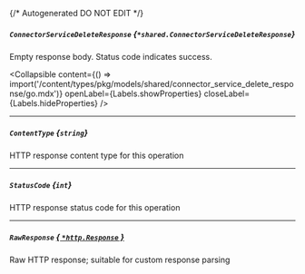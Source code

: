 {/* Autogenerated DO NOT EDIT  */}

##### `ConnectorServiceDeleteResponse` *{`*shared.ConnectorServiceDeleteResponse`}*
Empty response body. Status code indicates success.

<Collapsible content={() => import('/content/types/pkg/models/shared/connector_service_delete_response/go.mdx')} openLabel={Labels.showProperties} closeLabel={Labels.hideProperties} />


---
##### `ContentType` *{`string`}*
HTTP response content type for this operation

---
##### `StatusCode` *{`int`}*
HTTP response status code for this operation

---
##### `RawResponse` [*{ `*http.Response` }*](https://pkg.go.dev/net/http#Response)
Raw HTTP response; suitable for custom response parsing


